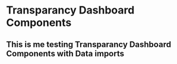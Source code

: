 
# Transparancy Dashboard Components

## This is me testing Transparancy Dashboard Components with Data imports

